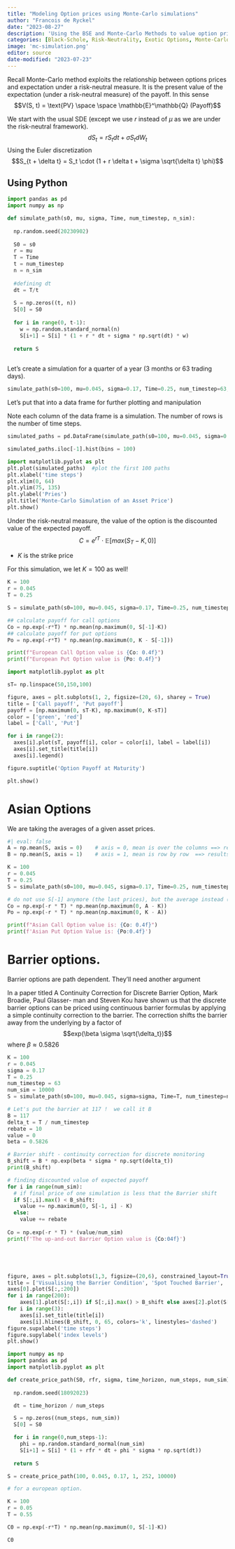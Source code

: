 ```yaml
---
title: "Modeling Option prices using Monte-Carlo simulations"
author: "Francois de Ryckel"
date: "2023-08-27"
description: 'Using the BSE and Monte-Carlo Methods to value option prices'
categories: [Black-Schole, Risk-Neutrality, Exotic Options, Monte-Carlo]
image: 'mc-simulation.png'
editor: source
date-modified: "2023-07-23"
---
```


Recall Monte-Carlo method exploits the relationship between options prices and expectation under a risk-neutral measure. It is the present value of the expectation (under a risk-neutral measure) of the payoff.  In this sense $$V(S, t) = \text{PV} \space \space \mathbb{E}^\mathbb{Q} (Payoff)$$

We start with the usual SDE (except we use $r$ instead of $\mu$ as we are under the risk-neutral framework). 
$$dS_t = r S_t dt + \sigma S_t dW_t$$
Using the Euler discretization 
$$S_{t + \delta t} = S_t \cdot (1 + r \delta t + \sigma \sqrt{\delta t} \phi)$$


## Using Python 

```python
import pandas as pd
import numpy as np

def simulate_path(s0, mu, sigma, Time, num_timestep, n_sim): 
  
  np.random.seed(20230902)
  
  S0 = s0
  r = mu
  T = Time
  t = num_timestep 
  n = n_sim 
  
  #defining dt
  dt = T/t
  
  S = np.zeros((t, n))
  S[0] = S0
  
  for i in range(0, t-1): 
    w = np.random.standard_normal(n)
    S[i+1] = S[i] * (1 + r * dt + sigma * np.sqrt(dt) * w)
  
  return S
  
```

Let's create a simulation for a quarter of a year (3 months or 63 trading days). 

```python
simulate_path(s0=100, mu=0.045, sigma=0.17, Time=0.25, num_timestep=63, n_sim=100)
```

Let's put that into a data frame for further plotting and manipulation

Note each column of the data frame is a simulation.  The number of rows is the number of time steps. 

```python
simulated_paths = pd.DataFrame(simulate_path(s0=100, mu=0.045, sigma=0.17, Time=0.25, num_timestep=63, n_sim=100))
```

```python

simulated_paths.iloc[-1].hist(bins = 100)

```


```python
import matplotlib.pyplot as plt
plt.plot(simulated_paths)  #plot the first 100 paths
plt.xlabel('time steps')
plt.xlim(0, 64)
plt.ylim(75, 135)
plt.ylabel('Pries')
plt.title('Monte-Carlo Simulation of an Asset Price')
plt.show()
```

Under the risk-neutral measure, the value of the option is the discounted value of the expected payoff. 
$$C = e^{rT} \cdot \mathbb{E}[max(S_T - K, 0)]$$

* $K$ is the strike price

For this simulation, we let $K=100$ as well! 

```python
K = 100
r = 0.045
T = 0.25 

S = simulate_path(s0=100, mu=0.045, sigma=0.17, Time=0.25, num_timestep=63, n_sim=10000)

## calculate payoff for call options 
Co = np.exp(-r*T) * np.mean(np.maximum(0, S[-1]-K))
## calculate payoff for put options 
Po = np.exp(-r*T) * np.mean(np.maximum(0, K - S[-1]))

print(f"European Call Option value is {Co: 0.4f}")
print(f"European Put Option value is {Po: 0.4f}")
```



```python
import matplotlib.pyplot as plt

sT= np.linspace(50,150,100)

figure, axes = plt.subplots(1, 2, figsize=(20, 6), sharey = True)
title = ['Call payoff', 'Put payoff']
payoff = [np.maximum(0, sT-K), np.maximum(0, K-sT)] 
color = ['green', 'red'] 
label = ['Call', 'Put']

for i in range(2): 
  axes[i].plot(sT, payoff[i], color = color[i], label = label[i])
  axes[i].set_title(title[i])
  axes[i].legend()

figure.suptitle('Option Payoff at Maturity')

plt.show()
```

# Asian Options

We are taking the averages of a given asset prices. 

```python
#| eval: false
A = np.mean(S, axis = 0)    # axis = 0, mean is over the columns ==> results is 1000 means. We had a 1000 simulations of 63 steps. 
B = np.mean(S, axis = 1)    # axis = 1, mean is row by row  ==> results is 63 means

K = 100
r = 0.045
T = 0.25 
S = simulate_path(s0=100, mu=0.045, sigma=0.17, Time=0.25, num_timestep=63, n_sim=10000)

# do not use S[-1] anymore (the last prices), but the average instead (here it is A)
Co = np.exp(-r * T) * np.mean(np.maximum(0, A - K))
Po = np.exp(-r * T) * np.mean(np.maximum(0, K - A))

print(f"Asian Call Option value is: {Co: 0.4f}")
print(f'Asian Put Option Value is: {Po:0.4f}')
```

# Barrier options.  
Barrier options are path dependent.  They'll need another argument 

::: {.callout-note}
In a paper titled A Continuity Correction for Discrete Barrier Option, Mark Broadie, Paul Glasser- man and Steven Kou have shown us that the discrete barrier options can be priced using continuous barrier formulas by applying a simple continuity correction to the barrier. The correction shifts the barrier away from the underlying by a factor of
$$exp(\beta \sigma \sqrt{\delta_t})$$
where $\beta \approx 0.5826$
:::

```python
K = 100
r = 0.045
sigma = 0.17
T = 0.25 
num_timestep = 63
num_sim = 10000
S = simulate_path(s0=100, mu=0.045, sigma=sigma, Time=T, num_timestep=num_timestep, n_sim=num_sim)

# Let's put the barrier at 117 !  we call it B
B = 117
delta_t = T / num_timestep
rebate = 10
value = 0
beta = 0.5826

# Barrier shift - continuity correction for discrete monitoring
B_shift = B * np.exp(beta * sigma * np.sqrt(delta_t))
print(B_shift)

# finding discounted value of expected payoff
for i in range(num_sim): 
  # if final price of one simulation is less that the Barrier shift
  if S[:,i].max() < B_shift: 
    value += np.maximum(0, S[-1, i] - K)
  else: 
    value += rebate
    
Co = np.exp(-r * T) * (value/num_sim)
print(f'The up-and-out Barrier Option value is {Co:04f}')






```

```python
figure, axes = plt.subplots(1,3, figsize=(20,6), constrained_layout=True)
title = ['Visualising the Barrier Condition', 'Spot Touched Barrier', 'Spot Below Barrier']
axes[0].plot(S[:,:200])
for i in range(200):
    axes[1].plot(S[:,i]) if S[:,i].max() > B_shift else axes[2].plot(S[:,i])
for i in range(3):
    axes[i].set_title(title[i])
    axes[i].hlines(B_shift, 0, 65, colors='k', linestyles='dashed')
figure.supxlabel('time steps')
figure.supylabel('index levels')
plt.show()
```






```python
import numpy as np
import pandas as pd
import matplotlib.pyplot as plt

def create_price_path(S0, rfr, sigma, time_horizon, num_steps, num_sim): 
  
  np.random.seed(18092023)

  dt = time_horizon / num_steps

  S = np.zeros((num_steps, num_sim))
  S[0] = S0

  for i in range(0,num_steps-1): 
    phi = np.random.standard_normal(num_sim)
    S[i+1] = S[i] * (1 + rfr * dt + phi * sigma * np.sqrt(dt))
  
  return S

S = create_price_path(100, 0.045, 0.17, 1, 252, 10000)

# for a european option.  

K = 100
r = 0.05
T = 0.55

C0 = np.exp(-r*T) * np.mean(np.maximum(0, S[-1]-K))

C0
```

